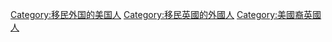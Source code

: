 [[Category:移民外国的美国人|Category:移民外国的美国人]]
[[Category:移民英國的外國人|Category:移民英國的外國人]]
[[Category:美國裔英國人|Category:美國裔英國人]]